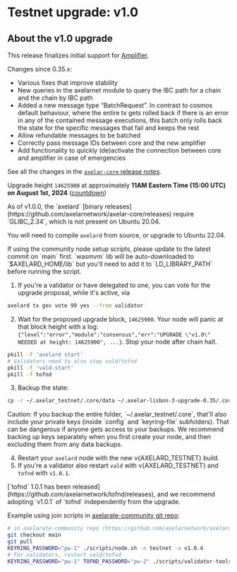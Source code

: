 # Testnet upgrade: v1.0


## About the v1.0 upgrade

This release finalizes initial support for [Amplifier](/dev/amplifier/introduction).

Changes since 0.35.x:

- Various fixes that improve stability
- New queries in the axelarnet module to query the IBC path for a chain and the chain by IBC path
- Added a new message type “BatchRequest”. In contrast to cosmos default behaviour, where the entire tx gets rolled back if there is an error in any of the contained message executions, this batch only rolls back the state for the specific messages that fail and keeps the rest
- Allow refundable messages to be batched
- Correctly pass message IDs between core and the new amplifier
- Add functionality to quickly (de)activate the connection between core and amplifier in case of emergencies

See all the changes in the [`axelar-core` release notes](https://github.com/axelarnetwork/axelar-core/releases).

Upgrade height `14625900` at approximately **11AM Eastern Time (15:00 UTC) on August 1st, 2024** ([countdown](https://www.mintscan.io/axelar-testnet/block/14625900))

<Callout type="warning" emoji="⚠️">
As of v1.0.0, the `axelard` [binary releases](https://github.com/axelarnetwork/axelar-core/releases) require `GLIBC_2.34`, which is not present on Ubuntu 20.04.

You will need to compile `axelard` from source, or upgrade to Ubuntu 22.04.

</Callout>

<Callout type="warning" emoji="⚠️">
  If using the community node setup scripts, please update to the latest commit
  on `main` first. `wasmvm` lib will be auto-downloaded to `$AXELARD_HOME/lib`
  but you'll need to add it to `LD_LIBRARY_PATH` before running the script.
</Callout>

1. If you're a validator or have delegated to one, you can vote for the upgrade proposal, while it's active, via

```bash
axelard tx gov vote 99 yes --from validator
```

2. Wait for the proposed upgrade block, `14625900`. Your node will panic at that block height with a log: `{"level":"error","module":"consensus","err":"UPGRADE \"v1.0\" NEEDED at height: 14625900", ...}`. Stop your node after chain halt.

```bash
pkill -f 'axelard start'
# Validators need to also stop vald/tofnd
pkill -f 'vald-start'
pkill -f tofnd
```

3. Backup the state:

```bash
cp -r ~/.axelar_testnet/.core/data ~/.axelar-lisbon-3-upgrade-0.35/.core/data
```

<Callout type="warning" emoji="⚠️">
  Caution: If you backup the entire folder, `~/.axelar_testnet/.core`, that'll
  also include your private keys (inside `config` and `keyring-file`
  subfolders). That can be dangerous if anyone gets access to your backups. We
  recommend backing up keys separately when you first create your node, and then
  excluding them from any data backups.
</Callout>

4. Restart your `axelard` node with the new v{AXELARD_TESTNET} build.
5. If you're a validator also restart `vald` with v{AXELARD_TESTNET} and `tofnd` with `v1.0.1`.

<Callout type="warning" emoji="⚠️">
  [`tofnd` 1.0.1 has been released](https://github.com/axelarnetwork/tofnd/releases), and we recommend adopting `v1.0.1` of `tofnd` independently from the upgrade.
</Callout>

Example using join scripts in [axelarate-community git repo](https://github.com/axelarnetwork/axelarate-community):

```bash
# in axelarate-community repo (https://github.com/axelarnetwork/axelarate-community)
git checkout main
git pull
KEYRING_PASSWORD="pw-1" ./scripts/node.sh -n testnet -a v1.0.4
# For validators, restart vald/tofnd
KEYRING_PASSWORD="pw-1" TOFND_PASSWORD="pw-2" ./scripts/validator-tools-host.sh -n testnet -a v1.0.4 -q v0.10.1
```

